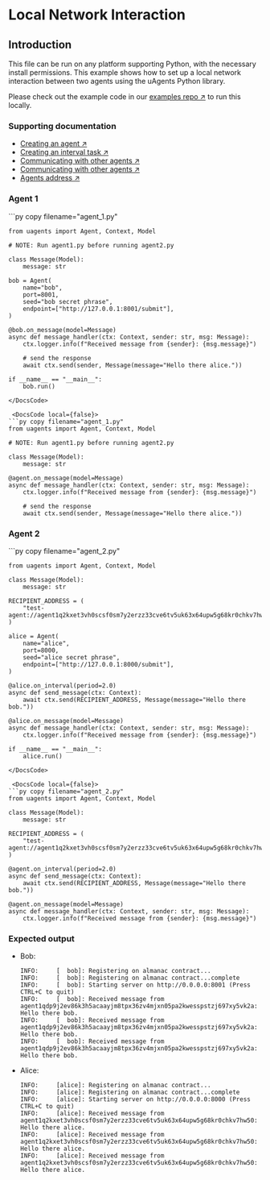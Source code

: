 
# Local Network Interaction

## Introduction

This file can be run on any platform supporting Python, with the necessary install permissions. This example shows how to set up a local network interaction between two agents using the uAgents Python library.

Please check out the example code in our [examples repo ↗️](https://github.com/fetchai/uAgent-Examples/tree/main/1-uagents/examples/easy/local-communication) to run this locally.

### Supporting documentation

- [Creating an agent ↗️](/guides/agents/create-a-uagent)
- [Creating an interval task ↗️](/guides/agents/interval-task)
- [Communicating with other agents ↗️](/guides/agents/communicating-with-other-agents)
- [Communicating with other agents ↗️](/guides/agents/communicating-with-other-agents)
- [Agents address ↗️](/guides/agents/getting-started/getting-uagent-address)

### Agent 1

<GithubCodeSegment digest="f0f958fe26918f1100eb2e1a2cf98a1d">
    <CodeSegment
        path="https://github.com/fetchai/uAgent-Examples/blob/main/1-uagents/examples/easy/local-communication/agent_1.py"
        lineStart={1}
        lineEnd={23}
        hosted={true}
    />
</GithubCodeSegment>
<CodeGroup dynamic hasCopy isLocalHostedFile digest='f0f958fe26918f1100eb2e1a2cf98a1d'>

<DocsCode local={true}>
	```py copy filename="agent_1.py"

	from uagents import Agent, Context, Model
	 
	# NOTE: Run agent1.py before running agent2.py
	 
	class Message(Model):
	    message: str
	 
	bob = Agent(
	    name="bob",
	    port=8001,
	    seed="bob secret phrase",
	    endpoint=["http://127.0.0.1:8001/submit"],
	)
	 
	@bob.on_message(model=Message)
	async def message_handler(ctx: Context, sender: str, msg: Message):
	    ctx.logger.info(f"Received message from {sender}: {msg.message}")
	 
	    # send the response
	    await ctx.send(sender, Message(message="Hello there alice."))
	 
	if __name__ == "__main__":
	    bob.run()

```
</DocsCode>

 <DocsCode local={false}>
```py copy filename="agent_1.py"
from uagents import Agent, Context, Model

# NOTE: Run agent1.py before running agent2.py

class Message(Model):
    message: str

@agent.on_message(model=Message)
async def message_handler(ctx: Context, sender: str, msg: Message):
    ctx.logger.info(f"Received message from {sender}: {msg.message}")

    # send the response
    await ctx.send(sender, Message(message="Hello there alice."))
```
</DocsCode>

</CodeGroup>

### Agent 2

<GithubCodeSegment digest="2d389e050795854fd37df916b3c9bacb">
    <CodeSegment
        path="https://github.com/fetchai/uAgent-Examples/blob/main/1-uagents/examples/easy/local-communication/agent_2.py"
        lineStart={1}
        lineEnd={26}
        hosted={true}
    />
</GithubCodeSegment>

<CodeGroup dynamic hasCopy isLocalHostedFile digest='2d389e050795854fd37df916b3c9bacb'>

<DocsCode local={true}>
	```py copy filename="agent_2.py"

	from uagents import Agent, Context, Model
	 
	class Message(Model):
	    message: str
	 
	RECIPIENT_ADDRESS = (
	    "test-agent://agent1q2kxet3vh0scsf0sm7y2erzz33cve6tv5uk63x64upw5g68kr0chkv7hw50"
	)
	 
	alice = Agent(
	    name="alice",
	    port=8000,
	    seed="alice secret phrase",
	    endpoint=["http://127.0.0.1:8000/submit"],
	)
	 
	@alice.on_interval(period=2.0)
	async def send_message(ctx: Context):
	    await ctx.send(RECIPIENT_ADDRESS, Message(message="Hello there bob."))
	 
	@alice.on_message(model=Message)
	async def message_handler(ctx: Context, sender: str, msg: Message):
	    ctx.logger.info(f"Received message from {sender}: {msg.message}")
	 
	if __name__ == "__main__":
	    alice.run()

```
</DocsCode>

 <DocsCode local={false}>
```py copy filename="agent_2.py"
from uagents import Agent, Context, Model

class Message(Model):
    message: str

RECIPIENT_ADDRESS = (
    "test-agent://agent1q2kxet3vh0scsf0sm7y2erzz33cve6tv5uk63x64upw5g68kr0chkv7hw50"
)

@agent.on_interval(period=2.0)
async def send_message(ctx: Context):
    await ctx.send(RECIPIENT_ADDRESS, Message(message="Hello there bob."))

@agent.on_message(model=Message)
async def message_handler(ctx: Context, sender: str, msg: Message):
    ctx.logger.info(f"Received message from {sender}: {msg.message}")
```
</DocsCode>
</CodeGroup>

### Expected output

- Bob:

    ```
    INFO:     [  bob]: Registering on almanac contract...
    INFO:     [  bob]: Registering on almanac contract...complete
    INFO:     [  bob]: Starting server on http://0.0.0.0:8001 (Press CTRL+C to quit)
    INFO:     [  bob]: Received message from agent1qdp9j2ev86k3h5acaayjm8tpx36zv4mjxn05pa2kwesspstzj697xy5vk2a: Hello there bob.
    INFO:     [  bob]: Received message from agent1qdp9j2ev86k3h5acaayjm8tpx36zv4mjxn05pa2kwesspstzj697xy5vk2a: Hello there bob.
    INFO:     [  bob]: Received message from agent1qdp9j2ev86k3h5acaayjm8tpx36zv4mjxn05pa2kwesspstzj697xy5vk2a: Hello there bob.
    ```

- Alice:

    ```
    INFO:     [alice]: Registering on almanac contract...
    INFO:     [alice]: Registering on almanac contract...complete
    INFO:     [alice]: Starting server on http://0.0.0.0:8000 (Press CTRL+C to quit)
    INFO:     [alice]: Received message from agent1q2kxet3vh0scsf0sm7y2erzz33cve6tv5uk63x64upw5g68kr0chkv7hw50: Hello there alice.
    INFO:     [alice]: Received message from agent1q2kxet3vh0scsf0sm7y2erzz33cve6tv5uk63x64upw5g68kr0chkv7hw50: Hello there alice.
    INFO:     [alice]: Received message from agent1q2kxet3vh0scsf0sm7y2erzz33cve6tv5uk63x64upw5g68kr0chkv7hw50: Hello there alice.
    ```
